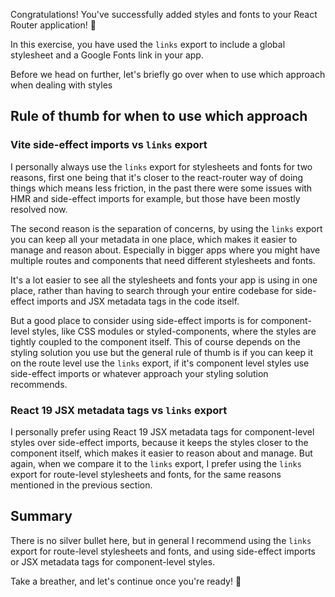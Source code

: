 Congratulations! You've successfully added styles and fonts to your React Router application! 🎉

In this exercise, you have used the `links` export to include a global stylesheet and a 
Google Fonts link in your app.

Before we head on further, let's briefly go over when to use which approach when dealing with
styles

## Rule of thumb for when to use which approach

### Vite side-effect imports vs `links` export

I personally always use the `links` export for stylesheets and fonts for two reasons, first one
being that it's closer to the react-router way of doing things which means less friction, 
in the past there were some issues with HMR and side-effect imports for example, 
but those have been mostly resolved now.

The second reason is the separation of concerns, by using the `links` export you can keep all your
metadata in one place, which makes it easier to manage and reason about. Especially in bigger apps
where you might have multiple routes and components that need different stylesheets and fonts.

It's a lot easier to see all the stylesheets and fonts your app is using in one place, rather than
having to search through your entire codebase for side-effect imports and JSX metadata tags in the
code itself.

But a good place to consider using side-effect imports is for component-level styles,
like CSS modules or styled-components, where the styles are tightly coupled to the component itself.
This of course depends on the styling solution you use but the general rule of thumb is if 
you can keep it on the route level use the `links` export, if it's component level styles
use side-effect imports or whatever approach your styling solution recommends.

### React 19 JSX metadata tags vs `links` export

I personally prefer using React 19 JSX metadata tags for component-level styles over
side-effect imports, because it keeps the styles closer to the component itself,
which makes it easier to reason about and manage. But again, when we compare it to the
`links` export, I prefer using the `links` export for route-level stylesheets and fonts,
for the same reasons mentioned in the previous section.

## Summary 

There is no silver bullet here, but in general I 
recommend using the `links` export for route-level stylesheets and fonts,
and using side-effect imports or JSX metadata tags for component-level styles.

Take a breather, and let's continue once you're ready! 🚀
